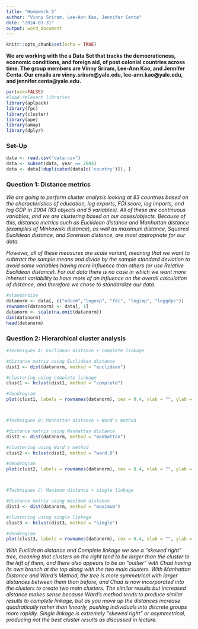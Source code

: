 ```yaml
---
title: "Homework 5"
author: "Vinny Sriram, Lee-Ann Kao, Jennifer Centa"
date: "2024-03-31"
output: word_document
---
```


```r
knitr::opts_chunk$set(echo = TRUE)
```

**We are working with the a Data Set that tracks the democraticness, economic conditions, and foreign aid, of post colonial countries across time. The group members are Vinny Sriram, Lee-Ann Kao, and Jennifer Centa. Our emails are vinny.sriram@yale.edu, lee-ann.kao@yale.edu, and jennifer.centa@yale.edu.**

```r
par(ask=FALSE)
#load relevant libraries
library(aplpack)
library(fpc)
library(cluster)
library(ape)
library(amap)
library(dplyr)
```

### Set-Up
```r
data <- read.csv("data.csv")
data <- subset(data, year == 2004)
data <- data[!duplicated(data[c('country')]), ]
```


### Question 1: Distance metrics

*We are going to perform cluster analysis looking at 83 countries based on the characteristics of education, log exports, FDI score, log imports, and log GDP in 2004 (83 objects and 5 variables). All of these are continuous variables, and we are clustering based on our cases/objects. Because of this, distance metrics such as Euclidean distance and Manhattan distance (examples of Minkowski distance), as well as maximum distance, Squared Euclidean distance, and Sorenson distance, are most appropriate for our data.*

*However, all of these measures are scale variant, meaning that we want to subtract the sample means and divide by the sample standard deviation to avoid some variables having more influence than others (or use Relative Euclidean distance). For out data there is no case in which we want more inherent variability to have more of an influence on the overall calculation of distance, and therefore we chose to standardize our data.*

```r
#standardize
datanorm <- data[, c("educm","logexp", "fdi", "logimp", "loggdpc")]
rownames(datanorm) <- data[, 1]
datanorm <- scale(na.omit(datanorm))
dim(datanorm)
head(datanorm)
```



### Question 2: Hierarchical cluster analysis

```r
#Techniques A: Euclidean distance + complete linkage

#distance matrix using Euclidean distance
dist1 <- dist(datanorm, method = "euclidean")

#clustering using complete linkage
clust1 <- hclust(dist1, method = "complete")

#dendrogram
plot(clust1, labels = rownames(datanorm), cex = 0.4, xlab = "", ylab = "Distance (Euclidean)", main = "Clustering of Countries (Complete Linkage)")



#Techniques B: Manhattan distance + Ward's method

#distance matrix using Manhattan distance
dist2 <- dist(datanorm, method = "manhattan")

#clustering using Ward's method
clust2 <- hclust(dist2, method = "ward.D")

#dendrogram
plot(clust2, labels = rownames(datanorm), cex = 0.4, xlab = "", ylab = "Distance (Manhattan)", main = "Clustering of Countries (Ward's Method)")



#Techniques C: Maximum distance + single linkage

#distance matrix using maximum distance
dist3 <- dist(datanorm, method = "maximum")

#clustering using single linkage
clust3 <- hclust(dist3, method = "single")

#dendrogram
plot(clust3, labels = rownames(datanorm), cex = 0.4, xlab = "", ylab = "Distance (Maximum)", main = "Clustering of Countries (Single Linkage)")
```
*With Euclidean distance and Complete linkage we see a "skewed right" tree, meaning that clusters on the right tend to be larger than the cluster to the left of them, and there also appears to be an "outlier" with Chad having its own branch at the top along with the two main clusters. With Manhattan Distance and Ward's Method, the tree is more symmetrical with larger distances between them than before, and Chad is now incorporated into the clusters to create two main clusters. The similar results but increased distance makes sense because Ward's method tends to produce similar results to complete linkage, but as you move up the distances increase quadratically rather than linearly, pushing individuals into discrete groups more rapidly. Single linkage is extremely "skewed right" or asymmetrical, producing not the best cluster results as discussed in lecture.*


